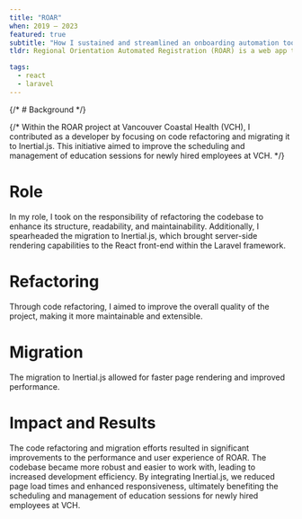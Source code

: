 ```yaml
---
title: "ROAR"
when: 2019 — 2023
featured: true
subtitle: "How I sustained and streamlined an onboarding automation tool"
tldr: Regional Orientation Automated Registration (ROAR) is a web app that allows Vancouver Coastal Health to more easily manage new hires and their staff orientation sessions.

tags:
  - react
  - laravel
---
```


{/* # Background */}

{/* Within the ROAR project at Vancouver Coastal Health (VCH), I contributed as a developer by focusing on code refactoring and migrating it to Inertial.js. This initiative aimed to improve the scheduling and management of education sessions for newly hired employees at VCH. */}

# Role

In my role, I took on the responsibility of refactoring the codebase to enhance its structure, readability, and maintainability. Additionally, I spearheaded the migration to Inertial.js, which brought server-side rendering capabilities to the React front-end within the Laravel framework.

# Refactoring

Through code refactoring, I aimed to improve the overall quality of the project, making it more maintainable and extensible.

# Migration

The migration to Inertial.js allowed for faster page rendering and improved performance.

# Impact and Results

The code refactoring and migration efforts resulted in significant improvements to the performance and user experience of ROAR. The codebase became more robust and easier to work with, leading to increased development efficiency. By integrating Inertial.js, we reduced page load times and enhanced responsiveness, ultimately benefiting the scheduling and management of education sessions for newly hired employees at VCH.
